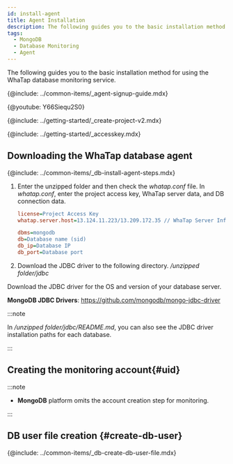 ```yaml
---
id: install-agent
title: Agent Installation
description: The following guides you to the basic installation method for using the WhaTap database monitoring service.
tags:
  - MongoDB
  - Database Monitoring
  - Agent
---
```



The following guides you to the basic installation method for using the WhaTap database monitoring service.

{@include: ../common-items/_agent-signup-guide.mdx}  

{@youtube: Y66Siequ2S0}

{@include: ../getting-started/_create-project-v2.mdx} 

{@include: ../getting-started/_accesskey.mdx}

## Downloading the WhaTap database agent

{@include: ../common-items/_db-install-agent-steps.mdx}

1.  Enter the unzipped folder and then check the _whatap.conf_ file. In _whatap.conf_, enter the project access key, WhaTap server data, and DB connection data.

    ```ini title='whatap.conf'
    license=Project Access Key
    whatap.server.host=13.124.11.223/13.209.172.35 // WhaTap Server Info

    dbms=mongodb
    db=Database name (sid)
    db_ip=Database IP
    db_port=Database port 
    ```

2.  Download the JDBC driver to the following directory. _/unzipped folder/jdbc_

  Download the JDBC driver for the OS and version of your database server.

**MongoDB JDBC Drivers**: https://github.com/mongodb/mongo-jdbc-driver

:::note

In _/unzipped folder/jdbc/README.md_, you can also see the JDBC driver installation paths for each database.

:::

## Creating the monitoring account{#uid}

:::note

-   **MongoDB** platform omits the account creation step for monitoring.

:::

## DB user file creation {#create-db-user}

{@include: ../common-items/_db-create-db-user-file.mdx}  
